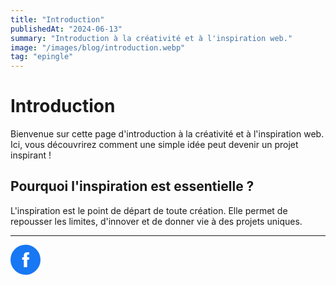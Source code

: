 ```yaml
---
title: "Introduction"
publishedAt: "2024-06-13"
summary: "Introduction à la créativité et à l'inspiration web."
image: "/images/blog/introduction.webp"
tag: "epingle"
---
```


# Introduction

Bienvenue sur cette page d'introduction à la créativité et à l'inspiration web. Ici, vous découvrirez comment une simple idée peut devenir un projet inspirant !

## Pourquoi l'inspiration est essentielle ?

L'inspiration est le point de départ de toute création. Elle permet de repousser les limites, d'innover et de donner vie à des projets uniques.

---

<div style={{ display: "flex", justifyContent: "center", marginTop: 48 }}>
  <a href="https://www.facebook.com/creativfolio/" target="_blank" rel="noopener noreferrer" title="Facebook">
    <svg width="48" height="48" viewBox="0 0 48 48" fill="none" xmlns="http://www.w3.org/2000/svg">
      <circle cx="24" cy="24" r="24" fill="#1877F3"/>
      <path d="M32 24.001h-5.333v12H21.333v-12h-2.667v-4h2.667v-2.667c0-2.206 1.127-5.333 5.333-5.333l3.334.014v3.72h-2.42c-.4 0-.947.2-.947 1.04V20h3.48l-.453 4z" fill="#fff"/>
    </svg>
  </a>
</div> 